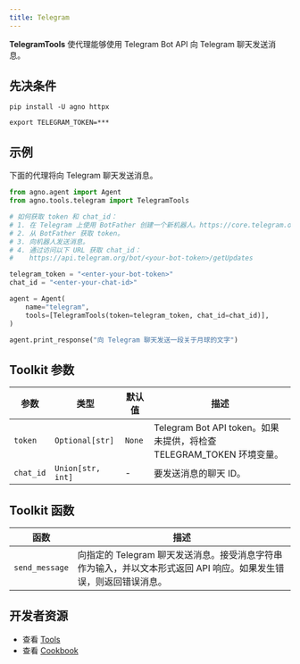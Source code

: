 ```yaml
---
title: Telegram
---
```


**TelegramTools** 使代理能够使用 Telegram Bot API 向 Telegram 聊天发送消息。

## 先决条件



```shell
pip install -U agno httpx
```

```shell
export TELEGRAM_TOKEN=***
```

## 示例

下面的代理将向 Telegram 聊天发送消息。

```python cookbook/tools/tavily_tools.py
from agno.agent import Agent
from agno.tools.telegram import TelegramTools

# 如何获取 token 和 chat_id：
# 1. 在 Telegram 上使用 BotFather 创建一个新机器人。https://core.telegram.org/bots/features#creating-a-new-bot
# 2. 从 BotFather 获取 token。
# 3. 向机器人发送消息。
# 4. 通过访问以下 URL 获取 chat_id：
#    https://api.telegram.org/bot/<your-bot-token>/getUpdates

telegram_token = "<enter-your-bot-token>"
chat_id = "<enter-your-chat-id>"

agent = Agent(
    name="telegram",
    tools=[TelegramTools(token=telegram_token, chat_id=chat_id)],
)

agent.print_response("向 Telegram 聊天发送一段关于月球的文字")
```

## Toolkit 参数

| 参数 | 类型 | 默认值 | 描述 |
|-----------|------|---------|-------------|
| `token` | `Optional[str]` | `None` | Telegram Bot API token。如果未提供，将检查 TELEGRAM_TOKEN 环境变量。 |
| `chat_id` | `Union[str, int]` | - | 要发送消息的聊天 ID。 |

## Toolkit 函数

| 函数 | 描述 |
|----------|-------------|
| `send_message` | 向指定的 Telegram 聊天发送消息。接受消息字符串作为输入，并以文本形式返回 API 响应。如果发生错误，则返回错误消息。 |

## 开发者资源

- 查看 [Tools](https://github.com/agno-agi/agno/blob/main/libs/agno/agno/tools/telegram.py)
- 查看 [Cookbook](https://github.com/agno-agi/agno/blob/main/cookbook/tools/telegram_tools.py)